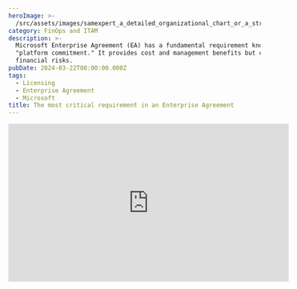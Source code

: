 ```yaml
---
heroImage: >-
  /src/assets/images/samexpert_a_detailed_organizational_chart_or_a_strategic_planni_3dcefd3e-5ba9-48c6-8e45-143f9d905d1b.png
category: FinOps and ITAM
description: >-
  Microsoft Enterprise Agreement (EA) has a fundamental requirement known as a
  "platform commitment." It provides cost and management benefits but carries
  financial risks.
pubDate: 2024-03-22T00:00:00.000Z
tags:
  - Licensing
  - Enterprise Agreement
  - Microsoft
title: The most critical requirement in an Enterprise Agreement
---
```


<iframe
	width='560'
	height='315'
	src='https://www.youtube.com/embed/Vho58fR1NAw'
	title='YouTube video player'
	frameborder='0'
	allow='accelerometer; autoplay; clipboard-write; encrypted-media; gyroscope; picture-in-picture; web-share'
	allowfullscreen
	loading='lazy'
/>

[Microsoft Enterprise Agreement](https://samexpert.com/what-is-a-microsoft-enterprise-agreement/) (EA) has a fundamental requirement known as a "platform commitment."

It has its cons and pros. It streamlines license management but, if not carefully considered, also carries the potential risk of overpayment.

## What is a Platform Commitment?

A platform commitment requires you to select and license a specific Microsoft product (or set of products) across your entire organisation.

In an EA, there are two enrollments:

- **Enterprise Enrollment:** This fundamental enrollment type is for desktop software and related products. It's a standard component of most EAs. In an Enterprise Enrollment, you commit to license all users or all computers with a set of desktop products.
- **Server and Cloud Enrollment (SCE):** This optional enrollment is for licensing Microsoft's server and cloud technologies. You may choose to "standardise" on operating systems (Core Infrastructure Suite), databases (SQL Server), development tools (Visual Studio Enterprise) or a combination of these.

## How Platform Commitment Works

Before signing any Enterprise Agreement, you must commit to licensing a specific "platform product" or a set of products within each enrollment type.

"Committing" means that you must acquire the chosen products for your entire organisation:

- Desktop products for all users or desktops,
- Server products for all servers.

**Enterprise Enrollment:** Historically, before Microsoft 365 online subscriptions, standardisation within an Enterprise Enrollment meant committing to a set of products (e.g., Windows OS + Office Professional Plus + Enterprise CAL) for all desktops. Nowadays, with Office 365 and Microsoft 365, you must ensure every user has a suitable subscription, even though you might choose different packages for different users.

**Server and Cloud Enrollment:** In an SCE, if you choose a platform product like Core Infrastructure Suite, you must license it for all your servers.

And importantly, you must stick to this promise for the entire agreement term.

## The Two Financial Pitfalls

With the simplicity of the platform commitment comes the risk of duplicate licensing costs, particularly if your organisation has already invested in licenses through alternative agreements like Select or MPSA.

Since the proliferation of Microsoft 365, such risks are less relevant to desktop products, but organisations still make the same mistakes with server licenses.

There are two scenarios in which you may lose money:

- **Loss of Existing Investments (at signing):** If you currently have substantial server licenses purchased through Select or MPSA agreements, an SCE's platform commitment mandates re-purchasing those licenses. While standardisation can bring benefits such as simplified licensing, access to newer versions, enhanced security features, and up to 15% additional discounts, it renders your existing licenses redundant, wasting prior investments.
- **Unintentional Licensing Waste (during the agreement):** Without proper awareness, your procurement team might continue purchasing new server licenses through alternative agreements. Such incidents are especially prevalent in independent departments and subsidiaries that are unaware of the platform commitment requirements. While legitimate, these licenses are useless—a costly mistake.

## Mitigating The Duplicate Licensing Risk

- **Strategic Assessment:** Conduct a thorough cost-benefit analysis before committing to an SCE. Weigh the advantages of an SCE against the potential loss of existing license investments. Define the primary motivations for an SCE (upgrade, security, standardisation, etc.) to guide your decision.
- **Centralise and Educate:** Centralise all license procurement and establish clear guidance for procurement teams to prevent accidental purchases of licenses made redundant by an SCE.
